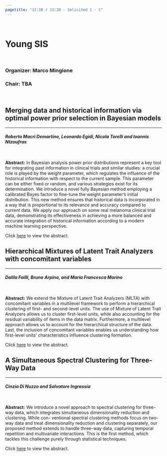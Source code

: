 ```yaml
---
pagetitle: "12:10 / 13:20 - Solicited 1 - C"
---
```



<br>


# Young SIS {#buttons .tabset .tabset-fade .tabset-pills}

<br>

### Organizer: Marco Mingione
### Chair: TBA

<br>

## Merging data and historical information via optimal power prior selection in Bayesian models
***
#### *Roberto Macrì Demartino, Leonardo Egidi, Nicola Torelli and Ioannis Ntzoufras*

<br>

**Abstract:** In Bayesian analysis power prior distributions represent a key tool for integrating past information in clinical trials and similar studies: a crucial role is played by the weight parameter, which regulates the influence of the historical information with respect to the current sample. This parameter can be either fixed or random, and various strategies exist for its determination. We introduce a novel fully Bayesian method employing a calibrated Bayes factor to fine-tune the weight parameter’s initial distribution. This new method ensures that historical data is incorporated in a way that is proportional to its relevance and accuracy compared to current data. We apply our approach on some real melanoma clinical trial data, demonstrating its effectiveness in achieving a more balanced and accurate integration of historical information according to a modern machine learning perspective.

Click [here]() to view the abstract.

## Hierarchical Mixtures of Latent Trait Analyzers with concomitant variables
***
#### *Dalila Failli, Bruno Arpino, and Maria Francesca Marino*

<br>

**Abstract:** We extend the Mixture of Latent Trait Analyzers (MLTA) with concomitant variables in a multilevel framework to perform a hierarchical clustering of first- and second-level units. The use of Mixture of Latent Trait Analyzers allows us to cluster first-level units, while also accounting for the residual variability of items in the data matrix. Furthermore, a multilevel approach allows us to account for the hierarchical structure of the data. Last, the inclusion of concomitant variables enables us understanding how first-level units’ characteristics influence clustering formation.

Click [here]() to view the abstract.

## A Simultaneous Spectral Clustering for Three-Way Data
***
#### *Cinzia Di Nuzzo and Salvatore Ingrassia*

<br>

**Abstract:** We introduce a novel approach to spectral clustering for three-way data, which integrates simultaneous dimensionality reduction and clustering. While con- ventional spectral clustering methods focus on two-way data and treat dimensionality reduction and clustering separately, our proposed method extends to handle three-way data, capturing temporal repetition and multivariate interactions. This is the first method, which tackles this challenge purely through statistical techniques.

Click [here]() to view the abstract.